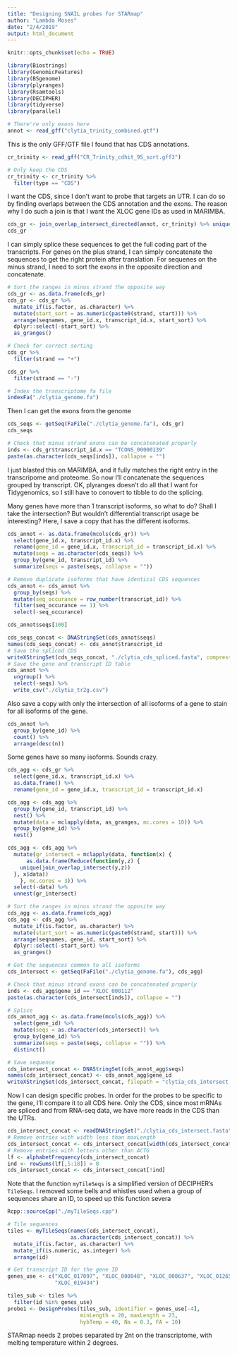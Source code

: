 ```yaml
---
title: "Designing SNAIL probes for STARmap"
author: "Lambda Moses"
date: "2/4/2019"
output: html_document
---
```


```r
knitr::opts_chunk$set(echo = TRUE)
```

```r
library(Biostrings)
library(GenomicFeatures)
library(BSgenome)
library(plyranges)
library(Rsamtools)
library(DECIPHER)
library(tidyverse)
library(parallel)
```

```r
# There're only exons here
annot <- read_gff("clytia_trinity_combined.gtf")
```

This is the only GFF/GTF file I found that has CDS annotations.
```r
cr_trinity <- read_gff("CR_Trinity_cdhit_95_sort.gff3")
```

```r
# Only keep the CDS
cr_trinity <- cr_trinity %>% 
  filter(type == "CDS")
```

I want the CDS, since I don't want to probe that targets an UTR. I can do so by finding overlaps between the CDS annotation and the exons. The reason why I do such a join is that I want the XLOC gene IDs as used in MARIMBA.
```r
cds_gr <- join_overlap_intersect_directed(annot, cr_trinity) %>% unique()
cds_gr
```

I can simply splice these sequences to get the full coding part of the transcripts. For genes on the plus strand, I can simply concatenate the sequences to get the right protein after translation. For sequenes on the minus strand, I need to sort the exons in the opposite direction and concatenate. 
```r
# Sort the ranges in minus strand the opposite way
cds_gr <- as.data.frame(cds_gr)
cds_gr <- cds_gr %>% 
  mutate_if(is.factor, as.character) %>% 
  mutate(start_sort = as.numeric(paste0(strand, start))) %>% 
  arrange(seqnames, gene_id.x, transcript_id.x, start_sort) %>% 
  dplyr::select(-start_sort) %>% 
  as_granges()
```

```r
# Check for correct sorting
cds_gr %>% 
  filter(strand == "+")
```

```r
cds_gr %>% 
  filter(strand == "-")
```

```r
# Index the transcriptome fa file
indexFa("./clytia_genome.fa")
```
Then I can get the exons from the genome
```r
cds_seqs <- getSeq(FaFile("./clytia_genome.fa"), cds_gr)
cds_seqs
```

```r
# Check that minus strand exons can be concatenated properly
inds <- cds_gr$transcript_id.x == "TCONS_00000139"
paste(as.character(cds_seqs[inds]), collapse = "")
```

I just blasted this on MARIMBA, and it fully matches the right entry in the transcripome and proteome. So now I'll concatenate the sequences grouped by transcript. OK, plyranges doesn't do all that I want for Tidygenomics, so I still have to conovert to tibble to do the splicing.

Many genes have more than 1 transcript isoforms, so what to do? Shall I take the intersection? But wouldn't differential transcript usage be interesting? Here, I save a copy that has the different isoforms.
```r
cds_annot <- as.data.frame(mcols(cds_gr)) %>% 
  select(gene_id.x, transcript_id.x) %>% 
  rename(gene_id = gene_id.x, transcript_id = transcript_id.x) %>% 
  mutate(seqs = as.character(cds_seqs)) %>% 
  group_by(gene_id, transcript_id) %>% 
  summarize(seqs = paste(seqs, collapse = ""))
```

```r
# Remove duplicate isoforms that have identical CDS sequences
cds_annot <- cds_annot %>% 
  group_by(seqs) %>% 
  mutate(seq_occurance = row_number(transcript_id)) %>% 
  filter(seq_occurance == 1) %>% 
  select(-seq_occurance)
```

```r
cds_annot$seqs[100]
```

```r
cds_seqs_concat <- DNAStringSet(cds_annot$seqs)
names(cds_seqs_concat) <- cds_annot$transcript_id
# Save the spliced CDS
writeXStringSet(cds_seqs_concat, "./clytia_cds_spliced.fasta", compress = TRUE)
# Save the gene and transcript ID table
cds_annot %>% 
  ungroup() %>% 
  select(-seqs) %>% 
  write_csv("./clytia_tr2g.csv")
```

Also save a copy with only the intersection of all isoforms of a gene to stain for all isoforms of the gene.
```r
cds_annot %>% 
  group_by(gene_id) %>% 
  count() %>% 
  arrange(desc(n))
```
Some genes have so many isoforms. Sounds crazy.

```r
cds_agg <- cds_gr %>% 
  select(gene_id.x, transcript_id.x) %>% 
  as.data.frame() %>% 
  rename(gene_id = gene_id.x, transcript_id = transcript_id.x)
```

```r
cds_agg <- cds_agg %>% 
  group_by(gene_id, transcript_id) %>% 
  nest() %>% 
  mutate(data = mclapply(data, as_granges, mc.cores = 10)) %>% 
  group_by(gene_id) %>% 
  nest()
```

```r
cds_agg <- cds_agg %>% 
  mutate(gr_intersect = mclapply(data, function(x) {
      as.data.frame(Reduce(function(y,z) {
    unique(join_overlap_intersect(y,z))
  }, x$data))
    }, mc.cores = 3)) %>% 
  select(-data) %>% 
  unnest(gr_intersect)
```

```r
# Sort the ranges in minus strand the opposite way
cds_agg <- as.data.frame(cds_agg)
cds_agg <- cds_agg %>% 
  mutate_if(is.factor, as.character) %>% 
  mutate(start_sort = as.numeric(paste0(strand, start))) %>% 
  arrange(seqnames, gene_id, start_sort) %>% 
  dplyr::select(-start_sort) %>% 
  as_granges()
```

```r
# Get the sequences common to all isoforms
cds_intersect <- getSeq(FaFile("./clytia_genome.fa"), cds_agg)
```

```r
# Check that minus strand exons can be concatenated properly
inds <- cds_agg$gene_id == "XLOC_000112"
paste(as.character(cds_intersect[inds]), collapse = "")
```

```r
# Splice
cds_annot_agg <- as.data.frame(mcols(cds_agg)) %>% 
  select(gene_id) %>% 
  mutate(seqs = as.character(cds_intersect)) %>% 
  group_by(gene_id) %>% 
  summarize(seqs = paste(seqs, collapse = "")) %>% 
  distinct()
```

```r
# Save sequence
cds_intersect_concat <- DNAStringSet(cds_annot_agg$seqs)
names(cds_intersect_concat) <- cds_annot_agg$gene_id
writeXStringSet(cds_intersect_concat, filepath = "clytia_cds_intersect.fasta", compress = TRUE)
```

Now I can design specific probes. In order for the probes to be specific to the gene, I'll compare it to all CDS here. Only the CDS, since most mRNAs are spliced and from RNA-seq data, we have more reads in the CDS than the UTRs.
```r
cds_intersect_concat <- readDNAStringSet("./clytia_cds_intersect.fasta")
# Remove entries with width less than maxLength
cds_intersect_concat <- cds_intersect_concat[width(cds_intersect_concat) >= 27]
# Remove entries with letters other than ACTG
lf <- alphabetFrequency(cds_intersect_concat)
ind <- rowSums(lf[,5:18]) > 0
cds_intersect_concat <- cds_intersect_concat[!ind]
```

Note that the function `myTileSeqs` is a simplified version of DECIPHER's `TileSeqs`. I removed some bells and whistles used when a group of sequences share an ID, to speed up this function severa

```r
Rcpp::sourceCpp("./myTileSeqs.cpp")
```

```r
# Tile sequences
tiles <- myTileSeqs(names(cds_intersect_concat),
                    as.character(cds_intersect_concat)) %>% 
  mutate_if(is.factor, as.character) %>% 
  mutate_if(is.numeric, as.integer) %>% 
  arrange(id)
```

```r
# Get transcript ID for the gene ID
genes_use <- c("XLOC_017097", "XLOC_008048", "XLOC_000637", "XLOC_012650", 
               "XLOC_019434")
```

```r
tiles_sub <- tiles %>% 
  filter(id %in% genes_use)
probe1 <- DesignProbes(tiles_sub, identifier = genes_use[-4], 
                       minLength = 20, maxLength = 23,
                       hybTemp = 40, Na = 0.3, FA = 10)
```

STARmap needs 2 probes separated by 2nt on the transcriptome, with melting temperature within 2 degrees.